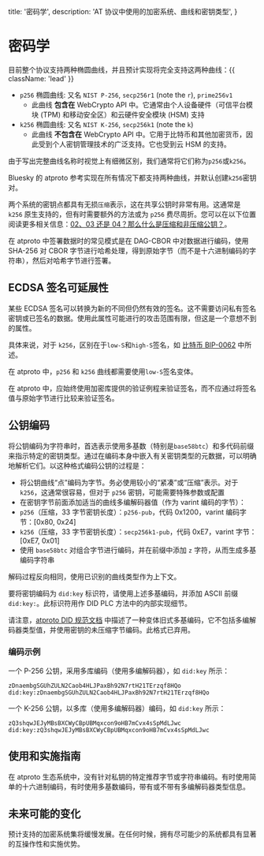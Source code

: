   title: '密码学',
  description:
    'AT 协议中使用的加密系统、曲线和密钥类型',
}

# 密码学

目前整个协议支持两种椭圆曲线，并且预计实现将完全支持这两种曲线：{{ className: 'lead' }}

- `p256` 椭圆曲线: 又名 `NIST P-256`, `secp256r1` (note the `r`), `prime256v1`
    - 此曲线 **包含在** WebCrypto API 中。它通常由个人设备硬件（可信平台模块 (TPM) 和移动安全区）和云硬件安全模块 (HSM) 支持
- `k256` 椭圆曲线: 又名 `NIST K-256`, `secp256k1` (note the `k`)
    - 此曲线 **不包含在** WebCrypto API 中。它用于比特币和其他加密货币，因此受到个人密钥管理技术的广泛支持。它也受到云 HSM 的支持。

由于写出完整曲线名称时视觉上有细微区别，我们通常将它们称为`p256`或`k256`。

Bluesky 的 atproto 参考实现在所有情况下都支持两种曲线，并默认创建`k256`密钥对。

两个系统的密钥点都具有无损`压缩`表示，这在共享公钥时非常有用。这通常是 `k256` 原生支持的，但有时需要额外的方法或为 `p256` 费尽周折。您可以在以下位置阅读更多相关信息：[02、03 还是 04？那么什么是压缩和非压缩公钥？](https://medium.com/asecuritysite-when-bob-met-alice/02-03-or-04-so-what-are-compressed-and-uncompressed-public-keys-6abcb57efeb6)。

在 atproto 中签署数据时的常见模式是在 DAG-CBOR 中对数据进行编码，使用 SHA-256 对 CBOR 字节进行哈希处理，得到原始字节（而不是十六进制编码的字符串），然后对哈希字节进行签署。

## ECDSA 签名可延展性

某些 ECDSA 签名可以转换为新的不同但仍然有效的签名。这不需要访问私有签名密钥或已签名的数据。使用此属性可能进行的攻击范围有限，但这是一个意想不到的属性。

具体来说，对于 `k256`，区别在于`low-S`和`high-S`签名，如 [比特币 BIP-0062](https://github.com/bitcoin/bips/blob/master/bip-0062.mediawiki) 中所述。

在 atproto 中，`p256` 和 `k256` 曲线都需要使用`low-S`签名变体。

在 atproto 中，应始终使用加密库提供的验证例程来验证签名，而不应通过将签名值与原始字节进行比较来验证签名。

## 公钥编码

将公钥编码为字符串时，首选表示使用多基数（特别是`base58btc`）和多代码前缀来指示特定的密钥类型。通过在编码本身中嵌入有关密钥类型的元数据，可以明确地解析它们。以这种格式编码公钥的过程是：

- 将公钥曲线“点”编码为字节。务必使用较小的“紧凑”或“压缩”表示。对于 `k256`，这通常很容易，但对于 `p256` 密钥，可能需要特殊参数或配置
- 在密钥字节前面添加适当的曲线多编解码器值（作为 varint 编码的字节）：
- `p256`（压缩，33 字节密钥长度）：`p256-pub`，代码 0x1200，varint 编码字节：[0x80, 0x24]
- `k256`（压缩，33 字节密钥长度）：`secp256k1-pub`，代码 0xE7，varint 字节：[0xE7, 0x01]
- 使用 `base58btc` 对组合字节进行编码，并在前缀中添加 `z` 字符，从而生成多基编码字符串

解码过程反向相同，使用已识别的曲线类型作为上下文。

要将密钥编码为 `did:key` 标识符，请使用上述多基编码，并添加 ASCII 前缀 `did:key:`。此标识符用作 DID PLC 方法中的内部实现细节。

请注意，[atproto DID 规范文档](/specs/did) 中描述了一种变体旧式多基编码，它不包括多编解码器类型值，并使用密钥的未压缩字节编码。此格式已弃用。

### 编码示例

一个 P-256 公钥，采用多库编码（使用多编解码器），如 `did:key` 所示：

```
zDnaembgSGUhZULN2Caob4HLJPaxBh92N7rtH21TErzqf8HQo
did:key:zDnaembgSGUhZULN2Caob4HLJPaxBh92N7rtH21TErzqf8HQo
```

一个 K-256 公钥，以多库（使用多编解码器）编码，如 `did:key` 所示：

```
zQ3shqwJEJyMBsBXCWyCBpUBMqxcon9oHB7mCvx4sSpMdLJwc
did:key:zQ3shqwJEJyMBsBXCWyCBpUBMqxcon9oHB7mCvx4sSpMdLJwc
```

## 使用和实施指南

在 atproto 生态系统中，没有针对私钥的特定推荐字节或字符串编码。有时使用简单的十六进制编码，有时使用多基数编码，带有或不带有多编解码器类型信息。


## 未来可能的变化

预计支持的加密系统集将缓慢发展。在任何时候，拥有尽可能少的系统都具有显著的互操作性和实施优势。